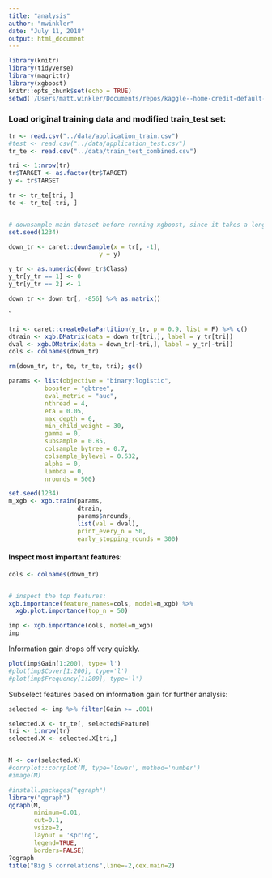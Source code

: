 ```yaml
---
title: "analysis"
author: "mwinkler"
date: "July 11, 2018"
output: html_document
---
```


```r
library(knitr)
library(tidyverse)
library(magrittr)
library(xgboost)
knitr::opts_chunk$set(echo = TRUE)
setwd('/Users/matt.winkler/Documents/repos/kaggle--home-credit-default-risk/src')
```


### Load original training data and modified train_test set:
```r
tr <- read.csv("../data/application_train.csv")
#test <- read.csv("../data/application_test.csv")
tr_te <- read.csv("../data/train_test_combined.csv")

```

```r
tri <- 1:nrow(tr)
tr$TARGET <- as.factor(tr$TARGET)
y <- tr$TARGET

tr <- tr_te[tri, ]
te <- tr_te[-tri, ]


# downsample main dataset before running xgboost, since it takes a long time otherwise.
set.seed(1234)

down_tr <- caret::downSample(x = tr[, -1],
                         y = y)

y_tr <- as.numeric(down_tr$Class)
y_tr[y_tr == 1] <- 0
y_tr[y_tr == 2] <- 1

down_tr <- down_tr[, -856] %>% as.matrix()

```
`

```r


tri <- caret::createDataPartition(y_tr, p = 0.9, list = F) %>% c()
dtrain <- xgb.DMatrix(data = down_tr[tri,], label = y_tr[tri])
dval <- xgb.DMatrix(data = down_tr[-tri,], label = y_tr[-tri])
cols <- colnames(down_tr)

rm(down_tr, tr, te, tr_te, tri); gc()

params <- list(objective = "binary:logistic",
          booster = "gbtree",
          eval_metric = "auc",
          nthread = 4,
          eta = 0.05,
          max_depth = 6,
          min_child_weight = 30,
          gamma = 0,
          subsample = 0.85,
          colsample_bytree = 0.7,
          colsample_bylevel = 0.632,
          alpha = 0,
          lambda = 0,
          nrounds = 500)

set.seed(1234)
m_xgb <- xgb.train(params, 
                   dtrain, 
                   params$nrounds, 
                   list(val = dval), 
                   print_every_n = 50, 
                   early_stopping_rounds = 300)

```


#### Inspect most important features:
```r

cols <- colnames(down_tr)


# inspect the top features:
xgb.importance(feature_names=cols, model=m_xgb) %>% 
  xgb.plot.importance(top_n = 50)

imp <- xgb.importance(cols, model=m_xgb)
imp
```


Information gain drops off very quickly.
```r
plot(imp$Gain[1:200], type='l')
#plot(imp$Cover[1:200], type='l')
#plot(imp$Frequency[1:200], type='l')
```

Subselect features based on information gain for further analysis:
```r
selected <- imp %>% filter(Gain >= .001)

selected.X <- tr_te[, selected$Feature]
tri <- 1:nrow(tr)
selected.X <- selected.X[tri,]


M <- cor(selected.X)
#corrplot::corrplot(M, type='lower', method='number')
#image(M)

#install.packages("qgraph")
library("qgraph")
qgraph(M, 
       minimum=0.01, 
       cut=0.1, 
       vsize=2, 
       layout = 'spring',
       legend=TRUE, 
       borders=FALSE)
?qgraph
title("Big 5 correlations",line=-2,cex.main=2)

```
